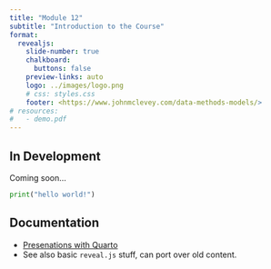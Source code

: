 ```yaml
---
title: "Module 12"
subtitle: "Introduction to the Course"
format:
  revealjs: 
    slide-number: true
    chalkboard: 
      buttons: false
    preview-links: auto
    logo: ../images/logo.png
    # css: styles.css
    footer: <https://www.johnmclevey.com/data-methods-models/>
# resources:
#   - demo.pdf
---
```


## In Development

Coming soon... 

```python
print("hello world!")
```

## Documentation

- [Presenations with Quarto](https://quarto.org/docs/presentations/revealjs/)
- See also basic `reveal.js` stuff, can port over old content.